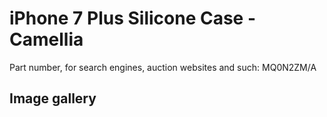 
# iPhone 7 Plus Silicone Case - Camellia

Part number, for search engines, auction websites and such: MQ0N2ZM/A

## Image gallery

<div style={{ width: "768px" }}>
  <GalleryComponent
    images={[
      {
        original: "/everysource/MQ0N2.webp",
        thumbnail: "/everypreview/MQ0N2.webp",
      },
      {
        original: "/everysource/MQ0N2_AV1_GOLD.webp",
        thumbnail: "/everypreview/MQ0N2_AV1_GOLD.webp",
      },
      {
        original: "/everysource/MQ0N2_AV1_JET_BLACK.webp",
        thumbnail: "/everypreview/MQ0N2_AV1_JET_BLACK.webp",
      },
      {
        original: "/everysource/MQ0N2_AV1_RED.webp",
        thumbnail: "/everypreview/MQ0N2_AV1_RED.webp",
      },
      {
        original: "/everysource/MQ0N2_AV1_SILVER.webp",
        thumbnail: "/everypreview/MQ0N2_AV1_SILVER.webp",
      },
      {
        original: "/everysource/MQ0N2_AV2.webp",
        thumbnail: "/everypreview/MQ0N2_AV2.webp",
      }
    ]}
  />
</div>